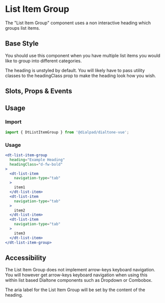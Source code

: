 

<Meta of={ListItemGroupStories}/>

# List Item Group

<Subtitle>
  The "List Item Group" component uses a non interactive heading which groups list items.
</Subtitle>

## Base Style

You should use this component when you have multiple list items you would like to group into different
categories.

The heading is unstyled by default. You will likely have to pass utility classes to the headingClass prop to make the
heading look how you wish.

<Canvas>
  <Story of={GroupStories.Default} />
</Canvas>

## Slots, Props & Events

<Controls />

## Usage

### Import

```jsx
import { DtListItemGroup } from '@dialpad/dialtone-vue';
```

### Usage

```jsx
<dt-list-item-group
  heading="Example Heading"
  headingClass="d-fw-bold"
>
  <dt-list-item
    navigation-type="tab"
  >
    item1
  </dt-list-item>
  <dt-list-item
    navigation-type="tab"
  >
    item2
  </dt-list-item>
  <dt-list-item
    navigation-type="tab"
  >
    item3
  </dt-list-item>
</dt-list-item-group>

```

## Accessibility

The List Item Group does not implement arrow-keys keyboard navigation. You will however get arrow-keys
keyboard navigation when using this within list based Dialtone components such as Dropdown or Combobox.

The aria label for the List Item Group will be set by the content of the heading.
